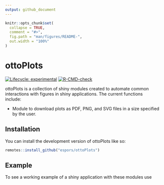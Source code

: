 ```yaml
---
output: github_document
---
```


<!-- README.md is generated from README.Rmd. Please edit that file -->

```r
knitr::opts_chunk$set(
  collapse = TRUE,
  comment = "#>",
  fig.path = "man/figures/README-",
  out.width = "100%"
)
```

# ottoPlots

<!-- badges: start -->
[![Lifecycle: experimental](https://img.shields.io/badge/lifecycle-experimental-orange.svg)](https://lifecycle.r-lib.org/articles/stages.html#experimental)
[![R-CMD-check](https://github.com/espors/ottoPlots/actions/workflows/R-CMD-check.yaml/badge.svg)](https://github.com/espors/ottoPlots/actions/workflows/R-CMD-check.yaml)
<!-- badges: end -->

ottoPlots is a collection of shiny modules created to automate common 
interactions with figures in shiny applications. The current functions
include:

- Module to download plots as PDF, PNG, and SVG files in a size specified by 
the user.

## Installation

You can install the development version of ottoPlots like so:

``` r
remotes::install_github("espors/ottoPlots")
```

## Example

To see a working example of a shiny application with these modules use \code{ottoPlots::run_app()}
